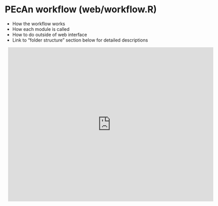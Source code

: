 # PEcAn workflow (web/workflow.R)

- How the workflow works
- How each module is called
- How to do outside of web interface
- Link to "folder structure" section below for detailed descriptions


<div style="width: 640px; height: 960px; margin: 10px; position: relative;"><iframe allowfullscreen frameborder="0" style="width:640px; height:480px" src="https://www.lucidchart.com/documents/embeddedchart/93dca2c6-63cb-4df4-b68c-29590d1836fc" id="uAv44V~qLSWE"></iframe></div>